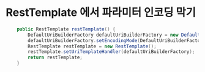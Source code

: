 # RestTemplate 에서 파라미터 인코딩 막기
```java
    public RestTemplate restTemplate() {
        DefaultUriBuilderFactory defaultUriBuilderFactory = new DefaultUriBuilderFactory();
        defaultUriBuilderFactory.setEncodingMode(DefaultUriBuilderFactory.EncodingMode.NONE);
        RestTemplate restTemplate = new RestTemplate();
        restTemplate.setUriTemplateHandler(defaultUriBuilderFactory);
        return restTemplate;
    }

```